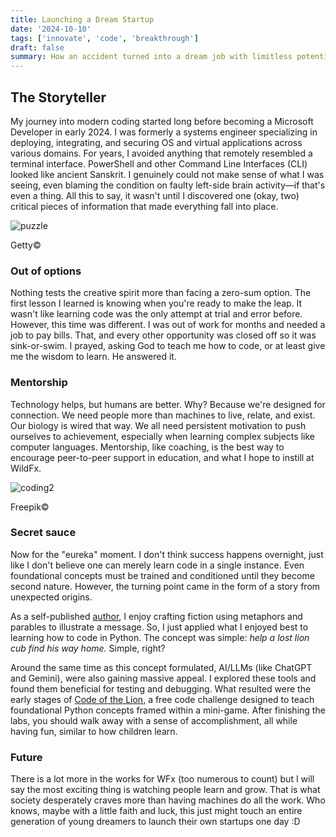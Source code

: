 ```yaml
---
title: Launching a Dream Startup
date: '2024-10-10'
tags: ['innovate', 'code', 'breakthrough']
draft: false
summary: How an accident turned into a dream job with limitless potential. 
---
```


## The Storyteller

My journey into modern coding started long before becoming a Microsoft Developer in early 2024. I was formerly a systems engineer specializing in deploying, integrating, and securing OS and virtual applications across various domains. For years, I avoided anything that remotely resembled a terminal interface. PowerShell and other Command Line Interfaces (CLI) looked like ancient Sanskrit. I genuinely could not make sense of what I was seeing, even blaming the condition on faulty left-side brain activity—if that's even a thing. All this to say, it wasn't until I discovered one (okay, two) critical pieces of information that made everything fall into place.

<div style={{ textAlign: 'center' }}>
  <img src="/static/images/puzzle.png" alt="puzzle" />
  <p>Getty©</p>
</div>

### Out of options

Nothing tests the creative spirit more than facing a zero-sum option. The first lesson I learned is knowing when you're ready to make the leap. It wasn't like learning code was the only attempt at trial and error before. However, this time was different. I was out of work for months and needed a job to pay bills. That, and every other opportunity was closed off so it was sink-or-swim. I prayed, asking God to teach me how to code, or at least give me the wisdom to learn. He answered it.

### Mentorship

Technology helps, but humans are better. Why? Because we're designed for connection. We need people more than machines to live, relate, and exist. Our biology is wired that way. We all need persistent motivation to push ourselves to achievement, especially when learning complex subjects like computer languages. Mentorship, like coaching, is the best way to encourage peer-to-peer support in education, and what I hope to instill at WildFx.

<div style={{ textAlign: 'center' }}>
  <img src="/static/images/coding2.png" alt="coding2" />
  <p>Freepik©</p>
</div>

### Secret sauce

Now for the "eureka" moment. I don't think success happens overnight, just like I don't believe one can merely learn code in a single instance. Even foundational concepts must be trained and conditioned until they become second nature. However, the turning point came in the form of a story from unexpected origins.

As a self-published <a href="https://prodigalhouse.net/" target="_blank">author</a>, I enjoy crafting fiction using metaphors and parables to illustrate a message. So, I just applied what I enjoyed best to learning how to code in Python. The concept was simple: <i>help a lost lion cub find his way home.</i> Simple, right?

Around the same time as this concept formulated, AI/LLMs (like ChatGPT and Gemini), were also gaining massive appeal. I explored these tools and found them beneficial for testing and debugging. What resulted were the early stages of <a href="/blog/code-of-the-lion" target="_blank">Code of the Lion</a>, a free code challenge designed to teach foundational Python concepts framed within a mini-game. After finishing the labs, you should walk away with a sense of accomplishment, all while having fun, similar to how children learn.

### Future

There is a lot more in the works for WFx (too numerous to count) but I will say the most exciting thing is watching people learn and grow. That is what society desperately craves more than having machines do all the work. Who knows, maybe with a little faith and luck, this just might touch an entire generation of young dreamers to launch their own startups one day :D

